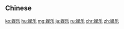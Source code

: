 {{also|娛樂}}
==Chinese==
{{zh-see|娛樂}}

[[ko:娱乐]]
[[hu:娱乐]]
[[mg:娱乐]]
[[ja:娱乐]]
[[ru:娱乐]]
[[chr:娱乐]]
[[zh:娱乐]]